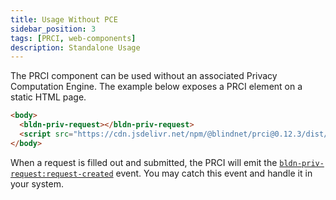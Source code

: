 ```yaml
---
title: Usage Without PCE
sidebar_position: 3
tags: [PRCI, web-components]
description: Standalone Usage
---
```


The PRCI component can be used without an associated Privacy Computation Engine. The example below exposes a PRCI element on a static HTML page.

```html
<body>
  <bldn-priv-request></bldn-priv-request>
  <script src="https://cdn.jsdelivr.net/npm/@blindnet/prci@0.12.3/dist/index.all.min.js" type="module"></script>
</body>
```

When a request is filled out and submitted, the PRCI will emit the [`bldn-priv-request:request-created`](./events#bldn-priv-requestrequest-created) event. You may catch this event and handle it in your system.